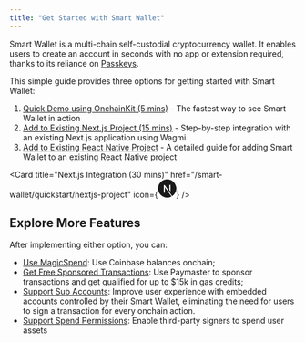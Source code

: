 ```yaml
---
title: "Get Started with Smart Wallet"
---
```


Smart Wallet is a multi-chain self-custodial cryptocurrency wallet. It enables users to create an account in seconds
with no app or extension required, thanks to its reliance on [Passkeys](https://passkeys.com).

This simple guide provides three options for getting started with Smart Wallet:

1. [Quick Demo using OnchainKit (5 mins)](/smart-wallet/quickstart/quick-demo) - The fastest way to see Smart Wallet in action
2. [Add to Existing Next.js Project (15 mins)](/smart-wallet/quickstart/nextjs-project) - Step-by-step integration with an existing Next.js application using Wagmi
3. [Add to Existing React Native Project](/smart-wallet/quickstart/react-native-project) - A detailed guide for adding Smart Wallet to an existing React Native project


<CardGroup>
  <Card
    title="Quick Demo (15 mins)"
    href="/smart-wallet/quickstart/quick-demo"
    icon="shapes"
  />
    
  <Card
    title="Next.js Integration (30 mins)"
    href="/smart-wallet/quickstart/nextjs-project"
    icon={<svg xmlns="http://www.w3.org/2000/svg" xmlns:xlink="http://www.w3.org/1999/xlink" width="32px" height="32px" viewBox="0 0 256 256" version="1.1" preserveAspectRatio="xMidYMid">
      <g>
        <path d="M119.616813,0.0688905149 C119.066276,0.118932037 117.314565,0.294077364 115.738025,0.419181169 C79.3775171,3.69690087 45.3192571,23.3131775 23.7481916,53.4631946 C11.7364614,70.2271045 4.05395894,89.2428829 1.15112414,109.384595 C0.12512219,116.415429 0,118.492153 0,128.025062 C0,137.557972 0.12512219,139.634696 1.15112414,146.665529 C8.10791789,194.730411 42.3163245,235.11392 88.7116325,250.076335 C97.0197458,252.753556 105.778299,254.580072 115.738025,255.680985 C119.616813,256.106338 136.383187,256.106338 140.261975,255.680985 C157.453763,253.779407 172.017986,249.525878 186.382014,242.194795 C188.584164,241.068861 189.00958,240.768612 188.709286,240.518404 C188.509091,240.36828 179.124927,227.782837 167.86393,212.570214 L147.393939,184.922273 L121.743891,146.965779 C107.630108,126.098464 96.0187683,109.034305 95.9186706,109.034305 C95.8185728,109.009284 95.7184751,125.873277 95.6684262,146.465363 C95.5933529,182.52028 95.5683284,183.971484 95.1178886,184.82219 C94.4672532,186.048207 93.9667644,186.548623 92.915738,187.099079 C92.114956,187.499411 91.4142717,187.574474 87.6355816,187.574474 L83.3063539,187.574474 L82.1552297,186.848872 C81.4044966,186.373477 80.8539589,185.747958 80.4785924,185.022356 L79.9530792,183.896422 L80.0031281,133.729796 L80.0782014,83.5381493 L80.8539589,82.5623397 C81.25435,82.0369037 82.1051808,81.3613431 82.7057674,81.0360732 C83.7317693,80.535658 84.1321603,80.4856165 88.4613881,80.4856165 C93.5663734,80.4856165 94.4172043,80.6857826 95.7434995,82.1369867 C96.1188661,82.5373189 110.007429,103.454675 126.623656,128.650581 C143.239883,153.846488 165.962072,188.250034 177.122972,205.139048 L197.392766,235.839522 L198.418768,235.163961 C207.502639,229.259062 217.112023,220.852086 224.719453,212.09482 C240.910264,193.504394 251.345455,170.835585 254.848876,146.665529 C255.874878,139.634696 256,137.557972 256,128.025062 C256,118.492153 255.874878,116.415429 254.848876,109.384595 C247.892082,61.3197135 213.683675,20.9362052 167.288368,5.97379012 C159.105376,3.32158945 150.396872,1.49507389 140.637341,0.394160408 C138.234995,0.143952798 121.693842,-0.131275573 119.616813,0.0688905149 L119.616813,0.0688905149 Z M172.017986,77.4831252 C173.219159,78.0836234 174.195112,79.2345784 174.545455,80.435575 C174.74565,81.0861148 174.795699,94.9976579 174.74565,126.348671 L174.670577,171.336 L166.73783,159.17591 L158.780059,147.01582 L158.780059,114.313685 C158.780059,93.1711423 158.880156,81.2862808 159.030303,80.7108033 C159.430694,79.3096407 160.306549,78.2087272 161.507722,77.5581875 C162.533724,77.0327515 162.909091,76.98271 166.837928,76.98271 C170.541544,76.98271 171.19218,77.0327515 172.017986,77.4831252 Z" fill="currentColor">
    </path>
        </g>
    </svg>}
  />

  <Card
    title="React Native Integration (30 mins)"
    href="/smart-wallet/quickstart/react-native-project"
    icon="react"
  />
    
</CardGroup>
<SmartWalletQuickstartOptions />

## Explore More Features

After implementing either option, you can:

- [Use MagicSpend](/smart-wallet/concepts/features/built-in/MagicSpend): Use Coinbase balances onchain;
- [Get Free Sponsored Transactions](/smart-wallet/concepts/base-gasless-campaign): Use Paymaster to sponsor transactions and get qualified for up to $15k in gas credits;
- [Support Sub Accounts](/smart-wallet/guides/sub-accounts): Improve user experience with embedded accounts controlled by their Smart Wallet,
  eliminating the need for users to sign a transaction for every onchain action.
- [Support Spend Permissions](/smart-wallet/guides/spend-permissions): Enable third-party signers to spend user assets


<PolicyBanner />